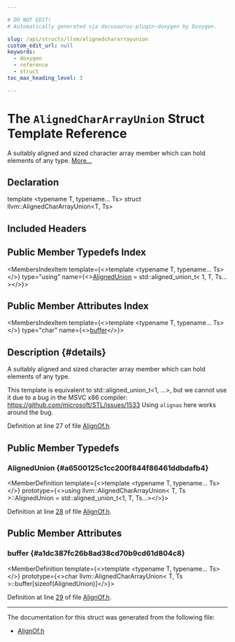 ```yaml
---

# DO NOT EDIT!
# Automatically generated via docusaurus-plugin-doxygen by Doxygen.

slug: /api/structs/llvm/alignedchararrayunion
custom_edit_url: null
keywords:
  - doxygen
  - reference
  - struct
toc_max_heading_level: 3

---
```





# The `AlignedCharArrayUnion` Struct Template Reference

<DoxygenPage pluginConfig={pluginConfig}>

A suitably aligned and sized character array member which can hold elements of any type. <a href="#details">More...</a>

## Declaration

<CodeBlock>template &lt;typename T, typename... Ts&gt;
struct llvm::AlignedCharArrayUnion&lt;T, Ts&gt;</CodeBlock>

## Included Headers

<IncludesList>
<IncludesListItem
  filePath="llvm/Support/AlignOf.h"
  permalink="/docs/api/files/include/include/llvm/include/llvm/support/alignof-h"
  isLocal="true" />
</IncludesList>

## Public Member Typedefs Index

<MembersIndex>

<MembersIndexItem
  template={<>template &lt;typename T, typename... Ts&gt;</>}
  type="using"
  name={<><a href="#a6500125c1cc200f844f86461ddbdafb4">AlignedUnion</a> = std::aligned&#95;union&#95;t&lt; 1, T, Ts... &gt;</>}>
</MembersIndexItem>

</MembersIndex>

## Public Member Attributes Index

<MembersIndex>

<MembersIndexItem
  template={<>template &lt;typename T, typename... Ts&gt;</>}
  type="char"
  name={<><a href="#a1dc387fc26b8ad38cd70b9cd61d804c8">buffer</a></>}>
</MembersIndexItem>

</MembersIndex>

## Description {#details}

A suitably aligned and sized character array member which can hold elements of any type.

This template is equivalent to std::aligned&#95;union&#95;t&lt;1, ...&gt;, but we cannot use it due to a bug in the MSVC x86 compiler: <a href="https://github.com/microsoft/STL/issues/1533">https://github.com/microsoft/STL/issues/1533</a> Using <code>alignas</code> here works around the bug.

Definition at line 27 of file <a href="/docs/api/files/include/include/llvm/include/llvm/support/alignof-h">AlignOf.h</a>.

<SectionDefinition>

## Public Member Typedefs

### AlignedUnion {#a6500125c1cc200f844f86461ddbdafb4}

<MemberDefinition
  template={<>template &lt;typename T, typename... Ts&gt;</>}
  prototype={<>using llvm::AlignedCharArrayUnion&lt; T, Ts &gt;::AlignedUnion =  std::aligned&#95;union&#95;t&lt;1, T, Ts...&gt;</>}>

Definition at line <a href="/docs/api/files/include/include/llvm/include/llvm/support/alignof-h/#l00028">28</a> of file <a href="/docs/api/files/include/include/llvm/include/llvm/support/alignof-h">AlignOf.h</a>.
</MemberDefinition>

</SectionDefinition>

<SectionDefinition>

## Public Member Attributes

### buffer {#a1dc387fc26b8ad38cd70b9cd61d804c8}

<MemberDefinition
  template={<>template &lt;typename T, typename... Ts&gt;</>}
  prototype={<>char llvm::AlignedCharArrayUnion&lt; T, Ts &gt;::buffer&#91;sizeof(AlignedUnion)&#93;</>}>

Definition at line <a href="/docs/api/files/include/include/llvm/include/llvm/support/alignof-h/#l00029">29</a> of file <a href="/docs/api/files/include/include/llvm/include/llvm/support/alignof-h">AlignOf.h</a>.
</MemberDefinition>

</SectionDefinition>

<hr/>

The documentation for this struct was generated from the following file:

<ul>
<li><a href="/docs/api/files/include/include/llvm/include/llvm/support/alignof-h">AlignOf.h</a></li>
</ul>

</DoxygenPage>
